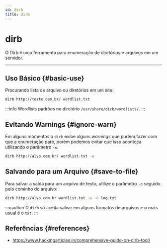 ```yaml
---
id: dirb
title: dirb
---
```


# dirb

O Dirb é uma ferramenta para enumeração de diretórios e arquivos em um servidor.

---

## Uso Básico {#basic-use}

Procurando lista de arquivo ou diretórios em um site:

```bash
dirb http://teste.com.br/ wordlist.txt
```

:::info
Wordlists padrões no diretório `/usr/share/dirb/wordlists/`.
:::

## Evitando Warnings {#ignore-warn}

Em alguns momentos o `dirb` exibe alguns *warnings* que podem fazer com que a
enumeração pare, porém podemos evitar que isso aconteça utilizando o parâmetro
`-w`.

```bash
dirb http://alvo.com.br/ wordlist.txt -w
```

## Salvando para um Arquivo {#save-to-file}

Para salvar a saída para um arquivo de texto, utilize o parâmetro `-o` seguido
pelo cominho do arquivo:

```bash
dirb http://alvo.com.br wordlist.txt -w -o log.txt
```

:::caution
O `dirb` só aceita salvar em alguns formatos de arquivos e o mais usual é o
`txt`.
:::

## Referências {#references}

- <https://www.hackingarticles.in/comprehensive-guide-on-dirb-tool/>
